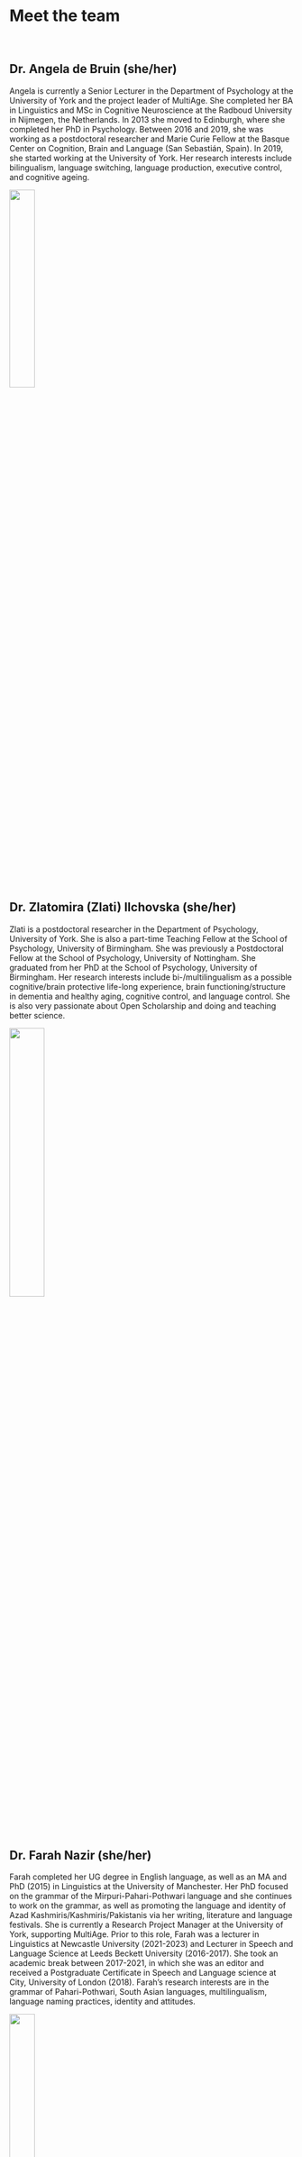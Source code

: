 &nbsp;

&nbsp;

&nbsp;

# Meet the team
&nbsp;

<div align="justify">
## Dr. Angela de Bruin (she/her)

Angela is currently a Senior Lecturer in the Department of Psychology at the University of York and the project leader of MultiAge. She completed her BA in Linguistics and MSc in Cognitive Neuroscience at the Radboud University in Nijmegen, the Netherlands. In 2013 she moved to Edinburgh, where she completed her PhD in Psychology. Between 2016 and 2019, she was working as a postdoctoral researcher and Marie Curie Fellow at the Basque Center on Cognition, Brain and Language (San Sebastián, Spain). In 2019, she started working at the University of York. Her research interests include bilingualism, language switching, language production, executive control, and cognitive ageing.
</div>

<div align="center">
<img src="E:/UoYork/Project/Website/mywebsitepage/angeladebruin.jpg"  width="30%" height="30%">
</div>
&nbsp;

&nbsp;

<div align="justify">
## Dr. Zlatomira (Zlati) Ilchovska (she/her)

Zlati is a postdoctoral researcher in the Department of Psychology, University of York. She is also a part-time Teaching Fellow at the School of Psychology, University of Birmingham. She was previously a Postdoctoral Fellow at the School of Psychology, University of Nottingham. She graduated from her PhD at the School of Psychology, University of Birmingham. Her research interests include bi-/multilingualism as a possible cognitive/brain protective life-long experience, brain functioning/structure in dementia and healthy aging, cognitive control, and language control. She is also very passionate about Open Scholarship and doing and teaching better science.
</div>

<div align="center">
<img src="E:/UoYork/Project/Website/mywebsitepage/zlatomiragilchovska.png"  width="35%" height="35%">
</div>
&nbsp;

&nbsp;

<div align="justify">
## Dr. Farah Nazir (she/her)

Farah completed her UG degree in English language, as well as an MA and PhD (2015) in Linguistics at the University of Manchester. Her PhD focused on the grammar of the Mirpuri-Pahari-Pothwari language and she continues to work on the grammar, as well as promoting the language and identity of Azad Kashmiris/Kashmiris/Pakistanis via her writing, literature and language festivals. She is currently a Research Project Manager at the University of York, supporting MultiAge. Prior to this role, Farah was a lecturer in Linguistics at Newcastle University (2021-2023) and Lecturer in Speech and Language Science at Leeds Beckett University (2016-2017). She took an academic break between 2017-2021, in which she was an editor and received a Postgraduate Certificate in Speech and Language science at City, University of London (2018). Farah’s research interests are in the grammar of Pahari-Pothwari, South Asian languages, multilingualism, language naming practices, identity and attitudes. 
</div>

<div align="center">
<img src="E:/UoYork/Project/Website/mywebsitepage/farahnazir.jpeg"  width="30%" height="30%">
</div>
